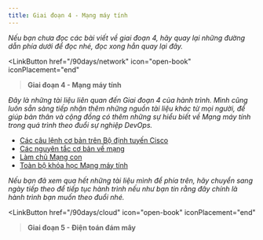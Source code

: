 ```yaml
---
title: Giai đoạn 4 - Mạng máy tính
---
```



_Nếu bạn chưa đọc các bài viết về giai đoạn 4, hãy quay lại những đường dẫn phía dưới để đọc nhé, 
đọc xong hẳn quay lại đây._

<LinkButton 
    href="/90days/network"
    icon="open-book"
    iconPlacement="end"
><b>Giai đoạn 4 - Mạng máy tính</b></LinkButton>

_Đây là những tài liệu liên quan đến Giai đoạn 4 của hành trình. Mình cũng luôn sẵn sàng tiếp nhận thêm những 
nguồn tài liệu khác từ mọi người, để giúp bản thân và cộng đồng có thêm những sự hiểu biết về Mạng máy tính 
trong quá trình theo đuổi sự nghiệp DevOps._

- [Các câu lệnh cơ bản trên Bộ định tuyến Cisco](https://www.cisco.com/c/en/us/td/docs/routers/access/800M/software/800MSCG/routconf.html)
- [Các nguyên tắc cơ bản về mạng](https://www.youtube.com/playlist?list=PLIFyRwBY_4bRLmKfP1KnZA6rZbRHtxmXi)
- [Làm chủ Mạng con](https://www.youtube.com/playlist?list=PLIFyRwBY_4bQUE4IB5c4VPRyDoLgOdExE)
- [Toàn bộ khóa học Mạng máy tính](https://www.youtube.com/watch?v=IPvYjXCsTg8)

_Nếu bạn đã xem qua hết những tài liệu mình để phía trên, hãy chuyển sang ngày tiếp theo để tiếp tục hành trình 
nếu như bạn tin rằng đây chính là hành trình bạn muốn theo đuổi nhé._

<LinkButton 
    href="/90days/cloud"
    icon="open-book"
    iconPlacement="end"
><b>Giai đoạn 5 - Điện toán đám mây</b></LinkButton>